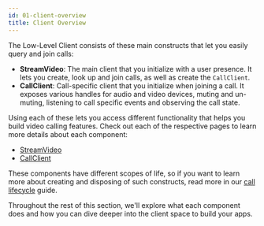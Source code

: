 ```yaml
---
id: 01-client-overview
title: Client Overview
---
```


The Low-Level Client consists of these main constructs that let you easily query and join calls:

+ **StreamVideo**: The main client that you initialize with a user presence. It lets you create, look up and join calls, as well as create the `CallClient`.
+ **CallClient**: Call-specific client that you initialize when joining a call. It exposes various handles for audio and video devices, muting and un-muting, listening to call specific events and observing the call state.

Using each of these lets you access different functionality that helps you build video calling features. Check out each of the respective pages to learn more details about each component:

* [StreamVideo](02-stream-video.mdx)
* [CallClient](03-call-client.mdx)

These components have different scopes of life, so if you want to learn more about creating and disposing of such constructs, read more in our [call lifecycle](../02-guides/01-call-lifecycle.mdx) guide.

Throughout the rest of this section, we'll explore what each component does and how you can dive deeper into the client space to build your apps.
